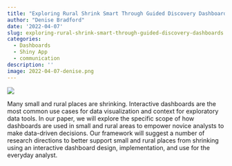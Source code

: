 ```yaml
---
title: "Exploring Rural Shrink Smart Through Guided Discovery Dashboards"
author: "Denise Bradford"
date: '2022-04-07'
slug: exploring-rural-shrink-smart-through-guided-discovery-dashboards
categories: 
  - Dashboards
  - Shiny App
  - communication
description: ''
image: 2022-04-07-denise.png
---
```


![](2022-04-07-denise.png)

Many small and rural places are shrinking. Interactive dashboards are the most common use cases for data visualization and context for exploratory data tools. In our paper, we will explore the specific scope of how dashboards are used in small and rural areas to empower novice analysts to make data-driven decisions. Our framework will suggest a number of research directions to better support small and rural places from shrinking using an interactive dashboard design, implementation, and use for the everyday analyst.
